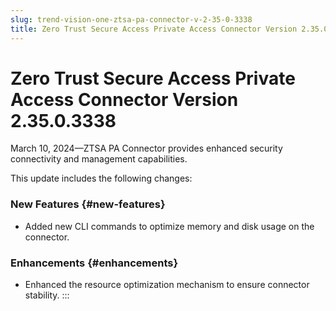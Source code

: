 ```yaml
---
slug: trend-vision-one-ztsa-pa-connector-v-2-35-0-3338
title: Zero Trust Secure Access Private Access Connector Version 2.35.0.3338
---
```

# Zero Trust Secure Access Private Access Connector Version 2.35.0.3338

March 10, 2024—ZTSA PA Connector provides enhanced security connectivity and management capabilities.

This update includes the following changes:

### New Features {#new-features}

- Added new CLI commands to optimize memory and disk usage on the connector.

### Enhancements {#enhancements}

- Enhanced the resource optimization mechanism to ensure connector stability.
:::
